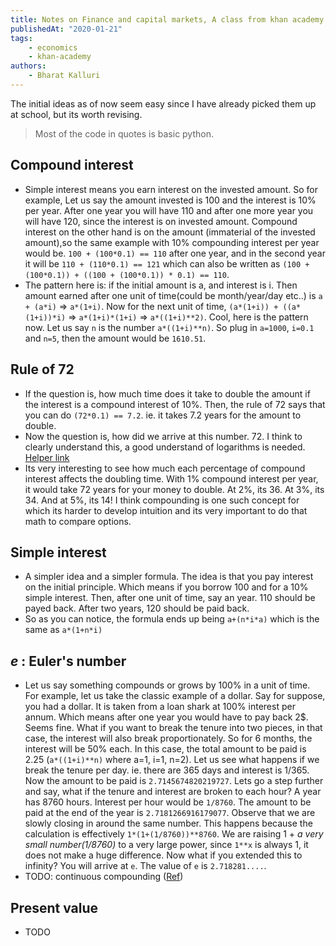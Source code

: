 ```yaml
---
title: Notes on Finance and capital markets, A class from khan academy
publishedAt: "2020-01-21"
tags:
    - economics
    - khan-academy
authors:
    - Bharat Kalluri
---
```


The initial ideas as of now seem easy since I have already picked them up at school, but its worth revising.

> Most of the code in quotes is basic python.

## Compound interest

-   Simple interest means you earn interest on the invested amount. So for example, Let us say the amount invested is 100
    and the interest is 10% per year. After one year you will have 110 and after one more year you will have 120, since
    the interest is on invested amount. Compound interest on the other hand is on the amount (immaterial of the invested
    amount),so the same example with 10% compounding interest per year would be. `100 + (100*0.1) == 110` after one
    year, and in the second year it will be `110 + (110*0.1) == 121` which can also be written as
    `(100 + (100*0.1)) + ((100 + (100*0.1)) * 0.1) == 110`.
-   The pattern here is: if the initial amount is a, and interest is i. Then amount earned after one unit of time(could be
    month/year/day etc..) is `a + (a*i)` => `a*(1+i)`. Now for the next unit of time, `(a*(1+i)) + ((a*(1+i))*i)` =>
    `a*(1+i)*(1+i)` => `a*((1+i)**2)`. Cool, here is the pattern now. Let us say `n` is the number `a*((1+i)**n)`. So
    plug in `a=1000`, `i=0.1` and `n=5`, then the amount would be `1610.51`.

## Rule of 72

-   If the question is, how much time does it take to double the amount if the interest is a compound interest of 10%.
    Then, the rule of 72 says that you can do `(72*0.1) == 7.2`. ie. it takes 7.2 years for the amount to double.
-   Now the question is, how did we arrive at this number. 72. I think to clearly understand this, a good understand of
    logarithms is needed. [Helper link](https://betterexplained.com/articles/the-rule-of-72/)
-   Its very interesting to see how much each percentage of compound interest affects the doubling time. With 1% compound
    interest per year, it would take 72 years for your money to double. At 2%, its 36. At 3%, its 34. And at 5%, its 14!
    I think compounding is one such concept for which its harder to develop intuition and its very important to do that
    math to compare options.

## Simple interest

-   A simpler idea and a simpler formula. The idea is that you pay interest on the initial principle. Which means if you
    borrow 100 and for a 10% simple interest. Then, after one unit of time, say an year. 110 should be payed back. After two
    years, 120 should be paid back.
-   So as you can notice, the formula ends up being `a+(n*i*a)` which is the same as `a*(1+n*i)`

## _e_ : Euler's number

-   Let us say something compounds or grows by 100% in a unit of time. For example, let us take the classic example of
    a dollar. Say for suppose, you had a dollar. It is taken from a loan shark at 100% interest per annum. Which means after
    one year you would have to pay back 2$. Seems fine. What if you want to break the tenure into two pieces, in that
    case, the interest will also break proportionately. So for 6 months, the interest will be 50% each. In this case,
    the total amount to be paid is 2.25 (`a*((1+i)**n)` where a=1, i=1, n=2). Let us see what happens if we break the
    tenure per day. ie. there are 365 days and interest is 1/365. Now the amount to be paid is `2.7145674820219727`.
    Lets go a step further and say, what if the tenure and interest are broken to each hour? A year has 8760 hours.
    Interest per hour would be `1/8760`. The amount to be paid at the end of the year is `2.7181266916179077`. Observe
    that we are slowly closing in around the same number. This happens because the calculation is effectively
    `1*(1+(1/8760))**8760`. We are raising 1 + _a very small number(1/8760)_ to a very large power, since `1**x` is
    always 1, it does not make a huge difference. Now what if you extended this to infinity? You will arrive at `e`. The
    value of `e` is `2.718281....`.
-   TODO: continuous compounding
    ([Ref](https://www.khanacademy.org/economics-finance-domain/core-finance/interest-tutorial/cont-comp-int-and-e/v/continuously-compounding-interest-formula-e?modal=1))

## Present value

-   TODO
